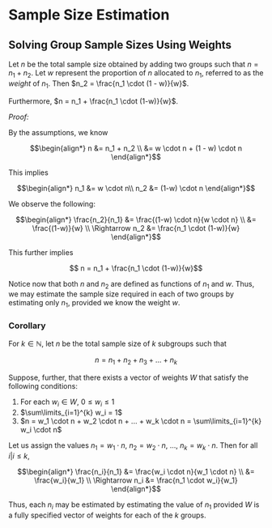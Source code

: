 # Sample Size Estimation

## Solving Group Sample Sizes Using Weights

Let $n$ be the total sample size obtained by adding two groups such that $n = n_1 + n_2$.  Let $w$ represent the proportion of $n$ allocated to $n_1$, referred to as the _weight_ of $n_1$.  Then $n_2 = \frac{n_1 \cdot (1 - w)}{w}$.

Furthermore, $n = n_1 + \frac{n_1 \cdot (1-w)}{w}$. 

_Proof:_

By the assumptions, we know

$$\begin{align*}
n &= n_1 + n_2 \\
  &= w \cdot n + (1 - w) \cdot n
\end{align*}$$

This implies

$$\begin{align*}
n_1 &= w \cdot n\\
n_2 &= (1-w) \cdot n
\end{align*}$$

We observe the following:

$$\begin{align*}
\frac{n_2}{n_1} 
  &= \frac{(1-w) \cdot n}{w \cdot n} \\
  &= \frac{(1-w)}{w} \\
\Rightarrow n_2 &= \frac{n_1 \cdot (1-w)}{w}
\end{align*}$$

This further implies

$$ n = n_1 + \frac{n_1 \cdot (1-w)}{w}$$

Notice now that both $n$ and $n_2$ are defined as functions of $n_1$ and $w$. Thus, we may estimate the sample size required in each of two groups by estimating only $n_1$, provided we know the weight $w$.

### Corollary

For $k \in \mathbb{N}$, let $n$ be the total sample size of $k$ subgroups such that 

$$n = n_1 + n_2 + n_3 + ... + n_k$$

Suppose, further, that there exists a vector of weights $W$ that satisfy the following conditions:

1. For each $w_i \in W$, $0 \leq w_i \leq 1$
2. $\sum\limits_{i=1}^{k} w_i = 1$
3. $n = w_1 \cdot n + w_2 \cdot n + ... + w_k \cdot n = \sum\limits_{i=1}^{k} w_i \cdot n$

Let us assign the values $n_1 = w_1 \cdot n$, $n_2 = w_2 \cdot n$, ..., $n_k = w_k \cdot n$. Then for all $i | i \leq k$, 

$$\begin{align*}
\frac{n_i}{n_1} &= \frac{w_i \cdot n}{w_1 \cdot n} \\
                &= \frac{w_i}{w_1} \\
\Rightarrow n_i &= \frac{n_1 \cdot w_i}{w_1}
\end{align*}$$

Thus, each $n_i$ may be estimated by estimating the value of $n_1$ provided $W$ is a fully specified vector of weights for each of the $k$ groups.
